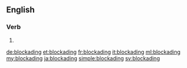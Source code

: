 ==English==

===Verb===
{{head|en}}

# {{present participle of|blockade|lang=en}}

[[de:blockading]]
[[et:blockading]]
[[fr:blockading]]
[[it:blockading]]
[[ml:blockading]]
[[my:blockading]]
[[ja:blockading]]
[[simple:blockading]]
[[sv:blockading]]